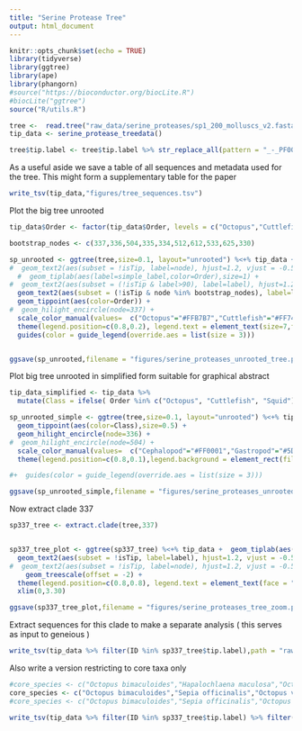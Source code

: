 ```yaml
---
title: "Serine Protease Tree"
output: html_document
---
```


```r
knitr::opts_chunk$set(echo = TRUE)
library(tidyverse)
library(ggtree)
library(ape)
library(phangorn)
#source("https://bioconductor.org/biocLite.R")
#biocLite("ggtree")
source("R/utils.R")
```



```r
tree <-  read.tree("raw_data/serine_proteases/sp1_200_molluscs_v2.fasta.contree")
tip_data <- serine_protease_treedata()

tree$tip.label <- tree$tip.label %>% str_replace_all(pattern = "_-_PF00089", replacement = "")
```

As a useful aside we save a table of all sequences and metadata used for the tree.  This might form a supplementary table for the paper

```r
write_tsv(tip_data,"figures/tree_sequences.tsv")
```

Plot the big tree unrooted 

```r
tip_data$Order <- factor(tip_data$Order, levels = c("Octopus","Cuttlefish","Squid","Gastropod","Bivalve"))
```

```r
bootstrap_nodes <- c(337,336,504,335,334,512,612,533,625,330)

sp_unrooted <- ggtree(tree,size=0.1, layout="unrooted") %<+% tip_data + 
#  geom_text2(aes(subset = !isTip, label=node), hjust=1.2, vjust = -0.5, size=1) + # Uncomment to show node labels
  #  geom_tiplab(aes(label=simple_label,color=Order),size=1) + 
#  geom_text2(aes(subset = (!isTip & label>90), label=label), hjust=1.2, vjust = -0.5, size=2, check_overlap = TRUE) + 
  geom_text2(aes(subset = (!isTip & node %in% bootstrap_nodes), label=label), hjust=1.2, vjust = -0.5, size=2, check_overlap = TRUE) +   
  geom_tippoint(aes(color=Order)) +
#  geom_hilight_encircle(node=337) +
  scale_color_manual(values=  c("Octopus"="#FFB7B7","Cuttlefish"="#FF7474","Squid"="#FF0001","Gastropod"="#5DB330","Bivalve"="#3283EA")) +
  theme(legend.position=c(0.8,0.2), legend.text = element_text(size=7,face = "italic"), legend.title = element_blank(),legend.key.size = unit(2,"mm")) +
  guides(color = guide_legend(override.aes = list(size = 3)))


ggsave(sp_unrooted,filename = "figures/serine_proteases_unrooted_tree.png", width = 17.8, height = 17, units = "cm")
```


Plot big tree unrooted in simplified form suitable for graphical abstract

```r
tip_data_simplified <- tip_data %>% 
  mutate(Class = ifelse( Order %in% c("Octopus", "Cuttlefish", "Squid"), "Cephalopod", as.character(Order))  ) 

sp_unrooted_simple <- ggtree(tree,size=0.1, layout="unrooted") %<+% tip_data_simplified + 
  geom_tippoint(aes(color=Class),size=0.5) +
  geom_hilight_encircle(node=336) +
#  geom_hilight_encircle(node=504) +
  scale_color_manual(values=  c("Cephalopod"="#FF0001","Gastropod"="#5DB330","Bivalve"="#3283EA")) +
  theme(legend.position=c(0.8,0.1),legend.background = element_rect(fill="transparent"), legend.text = element_text(size=6, family = "Helvetica"), legend.title = element_blank(),legend.key.size = unit(2,"mm")) 

#+  guides(color = guide_legend(override.aes = list(size = 3)))

ggsave(sp_unrooted_simple,filename = "figures/serine_proteases_unrooted_tree_toc.pdf", width = 5, height = 5, units = "cm")
```











<!-- First plot a large tree with all species -->

<!-- ```{r} -->
<!-- rtree <- midpoint(tree) -->

<!-- tip_data$Order <- factor(tip_data$Order,levels = c("Octopus","Cuttlefish","Squid","Gastropod","Bivalve")) -->

<!-- sp_tree_plot <- ggtree(rtree,size=0.1) %<+% tip_data +  geom_tiplab(aes(label=simple_label,color=Order),size=1) + -->
<!--   geom_text2(aes(subset = !isTip, label=label), hjust=1.2, vjust = -0.5, size=1) + # Uncomment to show node labels. This tell us that node 337 is what we want for the detailed tree -->
<!-- #  geom_text2(aes(subset = !isTip, label=node), hjust=1.2, vjust = -0.5, size=1) +  -->
<!--     geom_treescale(offset = -2) +  -->
<!--   theme(legend.position=c(0.8,0.7), legend.text = element_text(size=7,face = "italic"), legend.title = element_blank(), -->
<!--         legend.key.size = unit(2,"mm")) + -->
<!--   xlim(0,3.30) +  -->
<!--   #scale_color_manual(values=  c("Octopus"="#FF7E79","Cuttlefish"="#FF9300","Squid"="#FFD479","Gastropod"="#0096FF","Bivalve"="#942193")) + -->
<!--                                       guides(color = guide_legend(override.aes = list(size = 3))) -->

<!-- ggsave(sp_tree_plot,filename = "figures/serine_proteases_tree.png", width = 17.8, height = 20, units = "cm") -->
<!-- ``` -->

<!-- Plot the same tree unrooted to use as an inset -->

<!-- ```{r} -->
<!-- sp_unrooted_tree_plot <- ggtree(tree,size=0.1, layout="equal_angle", aes(color=Order)) %<+% tip_data + -->
<!--   theme(legend.position=c(0.8,0.7), legend.text = element_text(size=7,face = "italic"), legend.title = element_blank(), -->
<!--         legend.key.size = unit(2,"mm")) + -->
<!--   geom_cladelabel(node=337, "A") +  -->
<!-- #  xlim(0,3.30) +  -->
<!--   scale_color_manual(values=  c("Octopus"="#FF7E79","Cuttlefish"="#FF9300","Squid"="#FFD479","Gastropod"="#0096FF","Bivalve"="#942193")) + -->
<!--                                       guides(color = guide_legend(override.aes = list(size = 3))) -->
<!-- ggsave(sp_unrooted_tree_plot,filename = "figures/serine_proteases_unrooted_tree.png", width = 17.8, height = 20, units = "cm") -->
<!-- ``` -->


<!-- Try plotting this with clade 335 collapsed -->

<!-- ```{r} -->
<!-- sp_tree_plot_cc <- collapse(sp_tree_plot,335) +  -->
<!--   geom_point2(aes(subset=(node == 335)), size=5, shape=23, fill="steelblue") + -->
<!--   geom_text2(aes(subset=(node == 335)), label="Cephalopod, Bivalve and Gastropod Serine Proteases", hjust=-0.2)  -->



<!-- ggsave(flip(sp_tree_plot_cc,335,509), filename = "figures/serine_proteases_tree_cc.png",width = 17.8, height = 60, units = "cm") -->
<!-- ``` -->

Now extract clade 337

```r

sp337_tree <- extract.clade(tree,337)


sp337_tree_plot <- ggtree(sp337_tree) %<+% tip_data +  geom_tiplab(aes(label=simple_label,color=Species)) +
  geom_text2(aes(subset = !isTip, label=label), hjust=1.2, vjust = -0.5, size=3) + # Uncomment to show node labels. This tell us that node 280 is what we want for the detailed tree
#  geom_text2(aes(subset = !isTip, label=node), hjust=1.2, vjust = -0.5, size=3) + 
    geom_treescale(offset = -2) + 
  theme(legend.position=c(0.8,0.8), legend.text = element_text(face = "italic"), legend.title = element_blank()) + 
  xlim(0,3.30) 

ggsave(sp337_tree_plot,filename = "figures/serine_proteases_tree_zoom.png", width = 17.8, height = 60, units = "cm")
```

Extract sequences for this clade to make a separate analysis ( this serves as input to geneious )

```r
write_tsv(tip_data %>% filter(ID %in% sp337_tree$tip.label),path = "raw_data/serine_proteases/octo_sp.tsv")
```

Also write a version restricting to core taxa only

```r
#core_species <- c("Octopus bimaculoides","Hapalochlaena maculosa","Octopus vulgaris")
core_species <- c("Octopus bimaculoides","Sepia officinalis","Octopus vulgaris", "Lottia gigantea","Hapalochlaena maculosa")
#core_species <- c("Octopus bimaculoides","Sepia officinalis","Octopus vulgaris")

write_tsv(tip_data %>% filter(ID %in% sp337_tree$tip.label) %>% filter(Species %in% core_species),path = "raw_data/serine_proteases/octo_core_sp.tsv")
```



